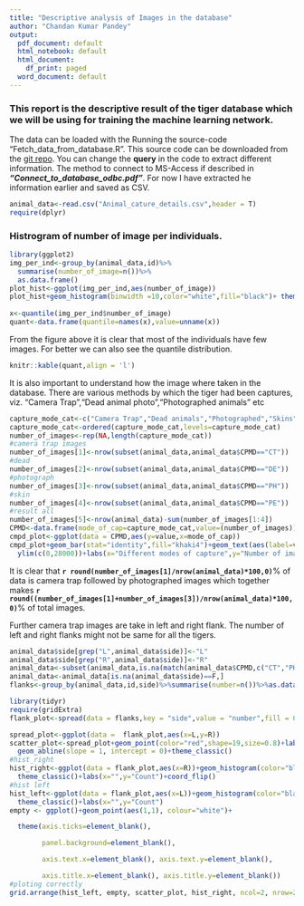 ```yaml
---
title: "Descriptive analysis of Images in the database"
author: "Chandan Kumar Pandey"
output:
  pdf_document: default
  html_notebook: default
  html_document:
    df_print: paged
  word_document: default
---
```

### This report is the descriptive result of the tiger database which we will be using for training the machine learning network. 

The data can be loaded with the Running the source-code "Fetch_data_from_database.R". This source code can be downloaded from the [git repo](https://github.com/ckp1990/PIC_SEG_DB). You can change the **query** in the code to extract different information. The method to connect to MS-Access if described in **_"Connect_to_database_odbc.pdf"_**. For now I have extracted he information earlier and saved as CSV. 

```r
animal_data<-read.csv("Animal_cature_details.csv",header = T)
require(dplyr)
```

### Histrogram of number of image per individuals. 
```r
library(ggplot2)
img_per_ind<-group_by(animal_data,id)%>%
  summarise(number_of_image=n())%>%
  as.data.frame()
plot_hist<-ggplot(img_per_ind,aes(number_of_image))
plot_hist+geom_histogram(binwidth =10,color="white",fill="black")+ theme_classic()+labs(x="Number of Images per individual",y="Count")+xlim(c(0,150))+ylim(c(0,300))+annotate(geom = "text",x=100,y=250,
                                                                                                                                                                              label=paste("number of individual in EC dataset",nrow(img_per_ind),sep = " "))
x<-quantile(img_per_ind$number_of_image)
quant<-data.frame(quantile=names(x),value=unname(x))

```

From the figure above it is clear that most of the individuals have few images. For better we can also see the quantile distribution. 

``` r
knitr::kable(quant,align = 'l')
```

It is also important to understand how the image where taken in the database. There are various methods by which the tiger had been captures, viz. "Camera Trap","Dead animal photo","Photographed animals" etc

```r
capture_mode_cat<-c("Camera Trap","Dead animals","Photographed","Skins","rest all images")
capture_mode_cat<-ordered(capture_mode_cat,levels=capture_mode_cat)
number_of_images<-rep(NA,length(capture_mode_cat))
#camera trap images
number_of_images[1]<-nrow(subset(animal_data,animal_data$CPMD=="CT"))
#dead
number_of_images[2]<-nrow(subset(animal_data,animal_data$CPMD=="DE"))
#photograph
number_of_images[3]<-nrow(subset(animal_data,animal_data$CPMD=="PH"))
#skin
number_of_images[4]<-nrow(subset(animal_data,animal_data$CPMD=="PE"))
#result all
number_of_images[5]<-nrow(animal_data)-sum(number_of_images[1:4]) 
CPMD<-data.frame(mode_of_cap=capture_mode_cat,value=(number_of_images))
cmpd_plot<-ggplot(data = CPMD,aes(y=value,x=mode_of_cap))
cmpd_plot+geom_bar(stat="identity",fill="khaki4")+geom_text(aes(label=value),hjust=0.2,vjust=-1,size=5,position = position_dodge(0.9),angle=20)+
  ylim(c(0,28000))+labs(x="Different modes of capture",y="Number of images")+theme_classic()
```

It is clear that **`r round(number_of_images[1]/nrow(animal_data)*100,0)`**% of data is camera trap followed by photographed images which together makes **`r round((number_of_images[1]+number_of_images[3])/nrow(animal_data)*100,0)`**% of total images. 

Further camera trap images are take in left and right flank. The number of left and right flanks might not be same for all the tigers. 

```r
animal_data$side[grep("L",animal_data$side)]<-"L"
animal_data$side[grep("R",animal_data$side)]<-"R"
animal_data<-subset(animal_data,is.na(match(animal_data$CPMD,c("CT","PH")))==F)
animal_data<-animal_data[is.na(animal_data$side)==F,]
flanks<-group_by(animal_data,id,side)%>%summarise(number=n())%>%as.data.frame()

library(tidyr)
require(gridExtra)
flank_plot<-spread(data = flanks,key = "side",value = "number",fill = 0)

spread_plot<-ggplot(data =  flank_plot,aes(x=L,y=R))
scatter_plot<-spread_plot+geom_point(color="red",shape=19,size=0.8)+labs(x="Number of left image",y="Number of right image)")+
  geom_abline(slope = 1, intercept = 0)+theme_classic()
#hist_right
hist_right<-ggplot(data = flank_plot,aes(x=R))+geom_histogram(color="black",fill="red",binwidth = 10)+
  theme_classic()+labs(x="",y="Count")+coord_flip()
#hist left
hist_left<-ggplot(data = flank_plot,aes(x=L))+geom_histogram(color="black",fill="blue",binwidth = 10)+
  theme_classic()+labs(x="",y="Count")
empty <- ggplot()+geom_point(aes(1,1), colour="white")+

  theme(axis.ticks=element_blank(), 

        panel.background=element_blank(), 

        axis.text.x=element_blank(), axis.text.y=element_blank(),           

        axis.title.x=element_blank(), axis.title.y=element_blank())
#ploting correctly
grid.arrange(hist_left, empty, scatter_plot, hist_right, ncol=2, nrow=2, widths=c(2, 1), heights=c(1, 2))
```